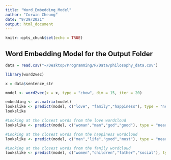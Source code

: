 ```yaml
---
title: "Word_Embedding_Model"
author: "Corwin Cheung"
date: "9/29/2021"
output: html_document
---
```


```r
knitr::opts_chunk$set(echo = TRUE)
```

## Word Embedding Model for the Output Folder

```r
data = read.csv("~/Desktop/Programming/R/Data/philosophy_data.csv")

library(word2vec)

x = data$sentence_str

model <- word2vec(x = x, type = "cbow", dim = 15, iter = 20)

embedding <- as.matrix(model)
lookslike <- predict(model, c("love", "family","happiness"), type = "nearest", top_n = 5)
lookslike

#Looking at the closest words from the love wordcloud
lookslike <- predict(model, c("woman","man","god","good"), type = "nearest", top_n = 5)

#Looking at the closest words from the happiness wordcloud
lookslike <- predict(model, c("man","life","good","must"), type = "nearest", top_n = 5)

#Looking at the closest words from the fanily wordcloud
lookslike <- predict(model, c("women","children","father","social"), type = "nearest", top_n = 5)
```

